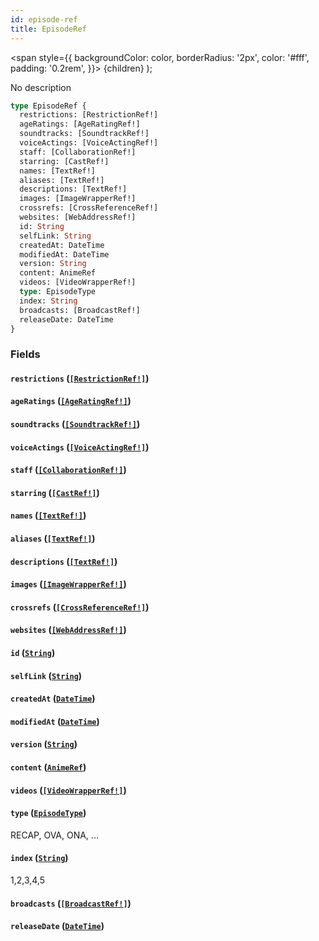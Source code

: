 ```yaml
---
id: episode-ref
title: EpisodeRef
---
```


<span
style={{
      backgroundColor: color,
      borderRadius: '2px',
      color: '#fff',
      padding: '0.2rem',
    }}>
{children}
</span>
);

No description

```graphql
type EpisodeRef {
  restrictions: [RestrictionRef!]
  ageRatings: [AgeRatingRef!]
  soundtracks: [SoundtrackRef!]
  voiceActings: [VoiceActingRef!]
  staff: [CollaborationRef!]
  starring: [CastRef!]
  names: [TextRef!]
  aliases: [TextRef!]
  descriptions: [TextRef!]
  images: [ImageWrapperRef!]
  crossrefs: [CrossReferenceRef!]
  websites: [WebAddressRef!]
  id: String
  selfLink: String
  createdAt: DateTime
  modifiedAt: DateTime
  version: String
  content: AnimeRef
  videos: [VideoWrapperRef!]
  type: EpisodeType
  index: String
  broadcasts: [BroadcastRef!]
  releaseDate: DateTime
}
```

### Fields

#### `restrictions` ([`[RestrictionRef!]`](/docs/schema/inputs/restriction-ref))

#### `ageRatings` ([`[AgeRatingRef!]`](/docs/schema/inputs/age-rating-ref))

#### `soundtracks` ([`[SoundtrackRef!]`](/docs/schema/inputs/soundtrack-ref))

#### `voiceActings` ([`[VoiceActingRef!]`](/docs/schema/inputs/voice-acting-ref))

#### `staff` ([`[CollaborationRef!]`](/docs/schema/inputs/collaboration-ref))

#### `starring` ([`[CastRef!]`](/docs/schema/inputs/cast-ref))

#### `names` ([`[TextRef!]`](/docs/schema/inputs/text-ref))

#### `aliases` ([`[TextRef!]`](/docs/schema/inputs/text-ref))

#### `descriptions` ([`[TextRef!]`](/docs/schema/inputs/text-ref))

#### `images` ([`[ImageWrapperRef!]`](/docs/schema/inputs/image-wrapper-ref))

#### `crossrefs` ([`[CrossReferenceRef!]`](/docs/schema/inputs/cross-reference-ref))

#### `websites` ([`[WebAddressRef!]`](/docs/schema/inputs/web-address-ref))

#### `id` ([`String`](/docs/schema/scalars/string))

#### `selfLink` ([`String`](/docs/schema/scalars/string))

#### `createdAt` ([`DateTime`](/docs/schema/scalars/date-time))

#### `modifiedAt` ([`DateTime`](/docs/schema/scalars/date-time))

#### `version` ([`String`](/docs/schema/scalars/string))

#### `content` ([`AnimeRef`](/docs/schema/inputs/anime-ref))

#### `videos` ([`[VideoWrapperRef!]`](/docs/schema/inputs/video-wrapper-ref))

#### `type` ([`EpisodeType`](/docs/schema/enums/episode-type))

RECAP, OVA, ONA, ...

#### `index` ([`String`](/docs/schema/scalars/string))

1,2,3,4,5

#### `broadcasts` ([`[BroadcastRef!]`](/docs/schema/inputs/broadcast-ref))

#### `releaseDate` ([`DateTime`](/docs/schema/scalars/date-time))
